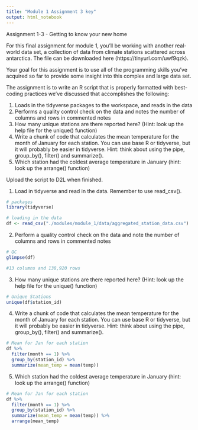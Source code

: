 ```yaml
---
title: "Module 1 Assignment 3 key"
output: html_notebook
---
```



Assignment 1-3 - Getting to know your new home

For this final assignment for module 1, you'll be working with another real-world data set, a collection of data from climate stations scattered across antarctica. The file can be downloaded here (https://tinyurl.com/uwf9qzk). 

Your goal for this assignment is to use all of the programming skills you've acquired so far to provide some insight into this complex and large data set. 

The assignment is to write an R script that is properly formatted with best-coding practices we've discussed that accomplishes the following:  

1) Loads in the tidyverse packages to the workspace, and reads in the data  
2) Performs a quality control check on the data and notes the number of columns and rows in commented notes  
3) How many unique stations are there reported here? (Hint: look up the help file for the unique() function)  
4) Write a chunk of code that calculates the mean temperature for the month of January for each station. You can use base R or tidyverse, but it will probably be easier in tidyverse. Hint: think about using the pipe, group_by(), filter() and summarize().   
5) Which station had the coldest average temperature in January (hint: look up the arrange() function)  

Upload the script to D2L when finished.   


1. Load in tidyverse and read in the data. Remember to use read_csv().
```r
# packages
library(tidyverse)

# loading in the data
df <- read_csv("./modules/module_1/data/aggregated_station_data.csv")
```

2. Perform a quality control check on the data and note the number of columns and rows in commented notes
```r
# QC
glimpse(df)

#13 columns and 138,920 rows 
```


3. How many unique stations are there reported here? (Hint: look up the help file for the unique() function)
```r
# Unique Stations
unique(df$station_id)
```

4. Write a chunk of code that calculates the mean temperature for the month of January for each station. You can use base R or tidyverse, but it will probably be easier in tidyverse. Hint: think about using the pipe, group_by(), filter() and summarize(). 
```r
# Mean for Jan for each station
df %>%
  filter(month == 1) %>%
  group_by(station_id) %>%
  summarize(mean_temp = mean(temp))
```

5. Which station had the coldest average temperature in January (hint: look up the arrange() function)
```r
# Mean for Jan for each station
df %>%
  filter(month == 1) %>%
  group_by(station_id) %>%
  summarize(mean_temp = mean(temp)) %>%
  arrange(mean_temp)
```